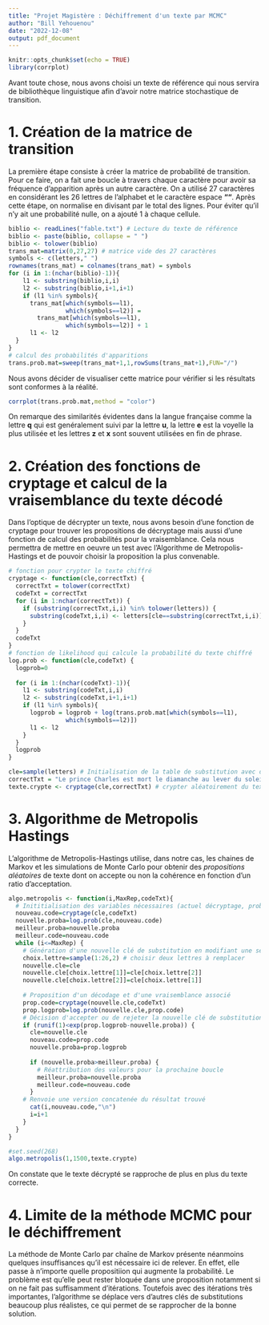 ```yaml
---
title: "Projet Magistère : Déchiffrement d'un texte par MCMC"
author: "Bill Yehouenou"
date: "2022-12-08"
output: pdf_document
---
```


```r
knitr::opts_chunk$set(echo = TRUE)
library(corrplot)
```

Avant toute chose, nous avons choisi un texte de référence qui nous servira de bibliothèque linguistique afin d'avoir notre matrice stochastique de transition.

# 1. Création de la matrice de transition

La première étape consiste à créer la matrice de probabilité de transition. Pour ce faire, on a fait une boucle à travers chaque caractère pour avoir sa fréquence d'apparition après un autre caractère. On a utilisé 27 caractères en considérant les 26 lettres de l'alphabet et le caractère espace __""__. Après cette étape, on normalise en divisant par le total des lignes. Pour éviter qu'il n'y ait une probabilité nulle, on a ajouté 1 à chaque cellule.

```r
biblio <- readLines("fable.txt") # Lecture du texte de référence
biblio <- paste(biblio, collapse = " ")
biblio <- tolower(biblio)
trans_mat=matrix(0,27,27) # matrice vide des 27 caractères
symbols <- c(letters," ")
rownames(trans_mat) = colnames(trans_mat) = symbols
for (i in 1:(nchar(biblio)-1)){
    l1 <- substring(biblio,i,i)
    l2 <- substring(biblio,i+1,i+1)
    if (l1 %in% symbols){
      trans_mat[which(symbols==l1),
                which(symbols==l2)] = 
        trans_mat[which(symbols==l1),
                which(symbols==l2)] + 1
      l1 <- l2 
  }
}
# calcul des probabilités d'apparitions
trans.prob.mat=sweep(trans_mat+1,1,rowSums(trans_mat+1),FUN="/")
```

Nous avons décider de visualiser cette matrice pour vérifier si les résultats sont conformes à la réalité. 

```r
corrplot(trans.prob.mat,method = "color")
```

On remarque des similarités évidentes dans la langue française comme la lettre __q__ qui est genéralement suivi par la lettre __u__, la lettre __e__ est la voyelle la plus utilisée et les lettres __z__ et __x__ sont souvent utilisées en fin de phrase.

# 2. Création des fonctions de cryptage et calcul de la vraisemblance du texte décodé

Dans l'optique de décrypter un texte, nous avons besoin d'une fonction de cryptage pour trouver les propositions de décryptage mais aussi d'une fonction de calcul des probabilités pour la vraisemblance. Cela nous permettra de mettre en oeuvre un test avec l'Algorithme de Metropolis-Hastings et de pouvoir choisir la proposition la plus convenable.

```r
# fonction pour crypter le texte chiffré
cryptage <- function(cle,correctTxt) {
  correctTxt = tolower(correctTxt)
  codeTxt = correctTxt
  for (i in 1:nchar(correctTxt)) {
    if (substring(correctTxt,i,i) %in% tolower(letters)) {
      substring(codeTxt,i,i) <- letters[cle==substring(correctTxt,i,i)]
    }
  }
  codeTxt
}
# fonction de likelihood qui calcule la probabilité du texte chiffré
log.prob <- function(cle,codeTxt) {
  logprob=0
  
  for (i in 1:(nchar(codeTxt)-1)){
    l1 <- substring(codeTxt,i,i)
    l2 <- substring(codeTxt,i+1,i+1)
    if (l1 %in% symbols){
      logprob = logprob + log(trans.prob.mat[which(symbols==l1),
                which(symbols==l2)])
      l1 <- l2
    }
  }
  logprob
}
```

```r
cle=sample(letters) # Initialisation de la table de substitution avec des valeurs aléatoires
correctTxt = "Le prince Charles est mort le diamanche au lever du soleil sans que les oiseaux ne commencent a chanter"
texte.crypte <- cryptage(cle,correctTxt) # crypter aléatoirement du texte
```

# 3. Algorithme de Metropolis Hastings

L'algorithme de Metropolis-Hastings utilise, dans notre cas, les chaines de Markov et les simulations de Monte Carlo pour obtenir des _propositions aléatoires_ de texte dont on accepte ou non la cohérence en fonction d'un ratio d'acceptation.

```r
algo.metropolis <- function(i,MaxRep,codeTxt){
  # Inititialisation des variables nécessaires (actuel décryptage, probabilité associé)
  nouveau.code=cryptage(cle,codeTxt)
  nouvelle.proba=log.prob(cle,nouveau.code)
  meilleur.proba=nouvelle.proba
  meilleur.code=nouveau.code
  while (i<=MaxRep) {
    # Génération d'une nouvelle clé de substitution en modifiant une seule lettre
    choix.lettre=sample(1:26,2) # choisir deux lettres à remplacer
    nouvelle.cle=cle
    nouvelle.cle[choix.lettre[1]]=cle[choix.lettre[2]]
    nouvelle.cle[choix.lettre[2]]=cle[choix.lettre[1]]
  
    # Proposition d'un décodage et d'une vraisemblance associé
    prop.code=cryptage(nouvelle.cle,codeTxt)
    prop.logprob=log.prob(nouvelle.cle,prop.code)
    # Décision d'accepter ou de rejeter la nouvelle clé de substitution
    if (runif(1)<exp(prop.logprob-nouvelle.proba)) {
      cle=nouvelle.cle
      nouveau.code=prop.code
      nouvelle.proba=prop.logprob
 
      if (nouvelle.proba>meilleur.proba) {
        # Réattribution des valeurs pour la prochaine boucle 
        meilleur.proba=nouvelle.proba
        meilleur.code=nouveau.code
      }
    # Renvoie une version concatenée du résultat trouvé
      cat(i,nouveau.code,"\n")
      i=i+1
    }
  }
}

#set.seed(268)
algo.metropolis(1,1500,texte.crypte)
```

On constate que le texte décrypté se rapproche de plus en plus du texte correcte.

# 4. Limite de la méthode MCMC pour le déchiffrement

La méthode de Monte Carlo par chaîne de Markov présente néanmoins quelques insuffisances qu'il est nécessaire ici de relever. En effet, elle passe à n'importe quelle propositiion qui augmente la probabilité. Le problème est qu'elle peut rester bloquée dans une proposition notamment si on ne fait pas suffisamment d'itérations. Toutefois avec des itérations très importantes, l'algorithme se déplace vers d'autres clés de substitutions beaucoup plus réalistes, ce qui permet de se rapprocher de la bonne solution.
